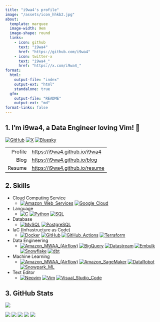 ```yaml
---
title: "i9wa4's profile"
image: "/assets/icon_hhkb2.jpg"
about:
  template: marquee
  image-width: 9em
  image-shape: round
  links:
    - icon: github
      text: "i9wa4"
      href: "https://github.com/i9wa4"
    - icon: twitter-x
      text: "i9wa4_"
      href: "https://x.com/i9wa4_"
format:
  html:
    output-file: "index"
    output-ext: "html"
    standalone: true
  gfm:
    output-file: "README"
    output-ext: "md"
format-links: false
---
```


<!--
**i9wa4/i9wa4** is a ✨ _special_ ✨ repository because its `README.md` (this file) appears on your GitHub profile.

Here are some ideas to get you started:

- 🔭 I'm currently working on ...
- 🌱 I'm currently learning ...
- 👯 I'm looking to collaborate on ...
- 🤔 I'm looking for help with ...
- 💬 Ask me about ...
- 📫 How to reach me: ...
- 😄 Pronouns: ...
- ⚡ Fun fact: ...
-->

## 1. I'm i9wa4, a Data Engineer loving Vim! 👋

[![GitHub](https://img.shields.io/badge/GitHub-i9wa4-181717.svg?logo=github&style=plastic)](https://github.com/i9wa4)
[![X](https://img.shields.io/badge/X-i9wa4__-000000.svg?logo=x&style=plastic)](https://x.com/i9wa4_)
[![Bluesky](https://img.shields.io/badge/Bluesky-i9wa4_-0285FF.svg?logo=bluesky&style=plastic)](https://bsky.app/profile/i9wa4.bsky.social)

|         |                                  |
| ---:    | :---                             |
| Profile | <https://i9wa4.github.io/i9wa4>  |
| Blog    | <https://i9wa4.github.io/blog>   |
| Resume  | <https://i9wa4.github.io/resume> |

## 2. Skills

<!-- https://github.com/tandpfun/skill-icons -->
<!-- https://tech-blog.s-yoshiki.com/entry/150/ -->
<!-- https://simpleicons.org/ -->

- Cloud Computing Service
    - [![Amazon_Web_Services](https://img.shields.io/badge/Amazon_Web_Services--232F3E.svg?logo=amazonwebservices&style=plastic)](https://shields.io/)
      [![Google_Cloud](https://img.shields.io/badge/Google_Cloud--4285F4.svg?logo=googlecloud&style=plastic)](https://shields.io/)
<!-- - [![Amazon_Web_Services](https://img.shields.io/badge/Amazon_Web_Services--232F3E.svg?logo=amazonwebservices&style=plastic)](https://shields.io/)     -->
<!--     - [![AWS_Cloud9](https://img.shields.io/badge/AWS_Cloud9--808080.svg?style=plastic)](https://shields.io/)                                          -->
<!--       [![AWS_CodeCommit](https://img.shields.io/badge/AWS_CodeCommit--808080.svg?style=plastic)](https://shields.io/)                                  -->
<!--       [![AWS_Lambda](https://img.shields.io/badge/AWS_Lambda--FF9900.svg?logo=awslambda&style=plastic)](https://shields.io/)                           -->
<!--       [![AWS_Secrets_Manager](https://img.shields.io/badge/AWS_Secrets_Manager--DD344C.svg?logo=awssecretsmanager&style=plastic)](https://shields.io/) -->
<!--       [![AWS_Step_Functions](https://img.shields.io/badge/AWS_Step_Functions--808080.svg?style=plastic)](https://shields.io/)                          -->
<!--       [![AWS_Systems_Manager](https://img.shields.io/badge/AWS_Systems_Manager--808080.svg?style=plastic)](https://shields.io/)                        -->
<!--       [![Amazon_Athena](https://img.shields.io/badge/Amazon_Athena--808080.svg?style=plastic)](https://shields.io/)                                    -->
<!--       [![Amazon_Aurora](https://img.shields.io/badge/Amazon_Aurora--808080.svg?style=plastic)](https://shields.io/)                                    -->
<!--       [![Amazon_CloudWatch](https://img.shields.io/badge/Amazon_CloudWatch--FF4F8B.svg?logo=amazoncloudwatch&style=plastic)](https://shields.io/)      -->
<!--       [![Amazon_EC2](https://img.shields.io/badge/Amazon_EC2--FF9900.svg?logo=amazonec2&style=plastic)](https://shields.io/)                           -->
<!--       [![Amazon_ECS](https://img.shields.io/badge/Amazon_ECS--FF9900.svg?logo=amazonecs&style=plastic)](https://shields.io/)                           -->
<!--       [![Amazon_RDS](https://img.shields.io/badge/Amazon_RDS--527FFF.svg?logo=amazonrds&style=plastic)](https://shields.io/)                           -->
<!--       [![Amazon_S3](https://img.shields.io/badge/Amazon_S3--569A31.svg?logo=amazons3&style=plastic)](https://shields.io/)                              -->
<!--       [![Amazon_SageMaker](https://img.shields.io/badge/Amazon_SageMaker--808080.svg?style=plastic)](https://shields.io/)                              -->
<!--       [![Amazon_VPC](https://img.shields.io/badge/Amazon_VPC--808080.svg?style=plastic)](https://shields.io/)                                          -->
<!-- - [![Google_Cloud](https://img.shields.io/badge/Google_Cloud--4285F4.svg?logo=googlecloud&style=plastic)](https://shields.io/)                         -->
<!--     - [![BigQuery](https://img.shields.io/badge/BigQuery--669DF6.svg?logo=googlebigquery&style=plastic)](https://shields.io/)                          -->
<!--       [![Cloud_Functions](https://img.shields.io/badge/Cloud_Functions--808080.svg?style=plastic)](https://shields.io/)                                -->
<!--       [![Compute_Engine](https://img.shields.io/badge/Compute_Engine--808080.svg?style=plastic)](https://shields.io/)                                  -->
<!--       [![Datastream](https://img.shields.io/badge/Datastream--808080.svg?style=plastic)](https://shields.io/)                                          -->
<!--       [![Google_Pub/Sub](https://img.shields.io/badge/Google_Pub/Sub--AECBFA.svg?logo=googlepubsub&style=plastic)](https://shields.io/)                -->
- Language
    - [![C](https://img.shields.io/badge/C--A8B9CC.svg?logo=c&style=plastic)](https://shields.io/)
      [![Python](https://img.shields.io/badge/Python--3776AB.svg?logo=python&style=plastic)](https://shields.io/)
      [![SQL](https://img.shields.io/badge/SQL--808080.svg?style=plastic)](https://shields.io/)
- Database
    - [![MySQL](https://img.shields.io/badge/MySQL--4479A1.svg?logo=mysql&style=plastic)](https://shields.io/)
      [![PostgreSQL](https://img.shields.io/badge/PostgreSQL--4169E1.svg?logo=postgresql&style=plastic)](https://shields.io)
- IaC (Infrastructure as Code)
    - [![Docker](https://img.shields.io/badge/Docker--1488C6.svg?logo=docker&style=plastic)](https://shields.io)
      [![GitHub](https://img.shields.io/badge/GitHub--181717.svg?logo=github&style=plastic)](https://shields.io)
      [![GitHub_Actions](https://img.shields.io/badge/GitHub_Actions--2088FF.svg?logo=githubactions&style=plastic)](https://shields.io)
      [![Terraform](https://img.shields.io/badge/Terraform--844FBA.svg?logo=terraform&style=plastic)](https://shields.io)
- Data Engineering
    - [![Amazon_MWAA_(Airflow)](https://img.shields.io/badge/Amazon_MWAA_(Airflow)--808080.svg?style=plastic)](https://shields.io/)
      [![BigQuery](https://img.shields.io/badge/BigQuery--669DF6.svg?logo=googlebigquery&style=plastic)](https://shields.io)
      [![Datastream](https://img.shields.io/badge/Datastream--808080.svg?style=plastic)](https://shields.io)
      [![Embulk](https://img.shields.io/badge/Embulk--EF4319.svg?style=plastic)](https://shields.io)
      [![Snowflake](https://img.shields.io/badge/Snowflake--29B5E8.svg?logo=snowflake&style=plastic)](https://shields.io)
      [![dbt](https://img.shields.io/badge/dbt--FF694B.svg?logo=dbt&style=plastic)](https://shields.io)
- Machine Learning
    - [![Amazon_MWAA_(Airflow)](https://img.shields.io/badge/Amazon_MWAA_(Airflow)--808080.svg?style=plastic)](https://shields.io/)
      [![Amazon_SageMaker](https://img.shields.io/badge/Amazon_SageMaker--808080.svg?style=plastic)](https://shields.io/)
      [![DataRobot](https://img.shields.io/badge/DataRobot--808080.svg?style=plastic)](https://shields.io)
      [![Snowpark_ML](https://img.shields.io/badge/Snowpark_ML--29B5E8.svg?style=plastic)](https://shields.io)
- Text Editor
    - [![Neovim](https://img.shields.io/badge/Neovim--007ACC.svg?logo=neovim&style=plastic)](https://shields.io)
      [![Vim](https://img.shields.io/badge/Vim--019733.svg?logo=vim&style=plastic)](https://shields.io)
      [![Visual_Studio_Code](https://img.shields.io/badge/Visual_Studio_Code--0098FF.svg?style=plastic)](https://shields.io)

## 3. GitHub Stats

<div align="left">
  <a href="https://github.com/antonkomarev/github-profile-views-counter">
    <img src="https://komarev.com/ghpvc/?username=i9wa4&label=GitHub_Profile_Views"/>
  </a>
</div>

[![](https://raw.githubusercontent.com/i9wa4/i9wa4/main/profile-summary-card-output/transparent/0-profile-details.svg)](https://github.com/vn7n24fzkq/github-profile-summary-cards)
[![](https://raw.githubusercontent.com/i9wa4/i9wa4/main/profile-summary-card-output/transparent/1-repos-per-language.svg)](https://github.com/vn7n24fzkq/github-profile-summary-cards) [![](https://raw.githubusercontent.com/i9wa4/i9wa4/main/profile-summary-card-output/transparent/2-most-commit-language.svg)](https://github.com/vn7n24fzkq/github-profile-summary-cards)
[![](https://raw.githubusercontent.com/i9wa4/i9wa4/main/profile-summary-card-output/transparent/3-stats.svg)](https://github.com/vn7n24fzkq/github-profile-summary-cards) [![](https://raw.githubusercontent.com/i9wa4/i9wa4/main/profile-summary-card-output/transparent/4-productive-time.svg)](https://github.com/vn7n24fzkq/github-profile-summary-cards)

<!-- <div align="left">                                                                                                              -->
<!--   <a href="https://github.com/vn7n24fzkq/github-profile-summary-cards">                                                         -->
<!--     <img src="http://github-profile-summary-cards.vercel.app/api/cards/stats?username=i9wa4&theme=transparent"/>                -->
<!--     <img src="http://github-profile-summary-cards.vercel.app/api/cards/most-commit-language?username=i9wa4&theme=transparent"/> -->
<!--   </a>                                                                                                                          -->
<!-- </div>                                                                                                                          -->

<!-- <div align="left">                                                                                                                                            -->
<!--   <a href="https://github.com/anuraghazra/github-readme-stats">                                                                                               -->
<!--     <img src="https://github-readme-stats.vercel.app/api?username=i9wa4&show_icons=true&include_all_commits=true&theme=transparent"/>                         -->
<!--     <img src="https://github-readme-stats.vercel.app/api/top-langs/?username=i9wa4&langs_count=8&include_all_commits=true&layout=compact&theme=transparent"/> -->
<!--   </a>                                                                                                                                                        -->
<!-- </div>                                                                                                                                                        -->

<!-- <div align="left">                                                                   -->
<!--   <a href="https://github.com/ryo-ma/github-profile-trophy">                         -->
<!--     <img src="https://github-profile-trophy.vercel.app/?username=i9wa4&theme=flat"/> -->
<!--   </a>                                                                               -->
<!-- </div>                                                                               -->
